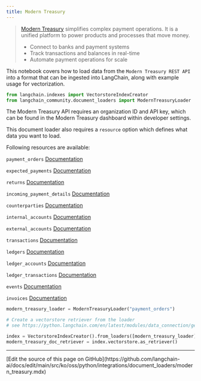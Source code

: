 ```yaml
---
title: Modern Treasury
---
```


>[Modern Treasury](https://www.moderntreasury.com/) simplifies complex payment operations. It is a unified platform to power products and processes that move money.
>
>- Connect to banks and payment systems
>- Track transactions and balances in real-time
>- Automate payment operations for scale

This notebook covers how to load data from the `Modern Treasury REST API` into a format that can be ingested into LangChain, along with example usage for vectorization.

```python
from langchain.indexes import VectorstoreIndexCreator
from langchain_community.document_loaders import ModernTreasuryLoader
```

The Modern Treasury API requires an organization ID and API key, which can be found in the Modern Treasury dashboard within developer settings.

This document loader also requires a `resource` option which defines what data you want to load.

Following resources are available:

`payment_orders` [Documentation](https://docs.moderntreasury.com/reference/payment-order-object)

`expected_payments` [Documentation](https://docs.moderntreasury.com/reference/expected-payment-object)

`returns` [Documentation](https://docs.moderntreasury.com/reference/return-object)

`incoming_payment_details` [Documentation](https://docs.moderntreasury.com/reference/incoming-payment-detail-object)

`counterparties` [Documentation](https://docs.moderntreasury.com/reference/counterparty-object)

`internal_accounts` [Documentation](https://docs.moderntreasury.com/reference/internal-account-object)

`external_accounts` [Documentation](https://docs.moderntreasury.com/reference/external-account-object)

`transactions` [Documentation](https://docs.moderntreasury.com/reference/transaction-object)

`ledgers` [Documentation](https://docs.moderntreasury.com/reference/ledger-object)

`ledger_accounts` [Documentation](https://docs.moderntreasury.com/reference/ledger-account-object)

`ledger_transactions` [Documentation](https://docs.moderntreasury.com/reference/ledger-transaction-object)

`events` [Documentation](https://docs.moderntreasury.com/reference/events)

`invoices` [Documentation](https://docs.moderntreasury.com/reference/invoices)

```python
modern_treasury_loader = ModernTreasuryLoader("payment_orders")
```

```python
# Create a vectorstore retriever from the loader
# see https://python.langchain.com/en/latest/modules/data_connection/getting_started.html for more details

index = VectorstoreIndexCreator().from_loaders([modern_treasury_loader])
modern_treasury_doc_retriever = index.vectorstore.as_retriever()
```

---

<Callout icon="pen-to-square" iconType="regular">
  [Edit the source of this page on GitHub](https://github.com/langchain-ai/docs/edit/main/src/ko/oss/python/integrations/document_loaders/modern_treasury.mdx)
</Callout>
